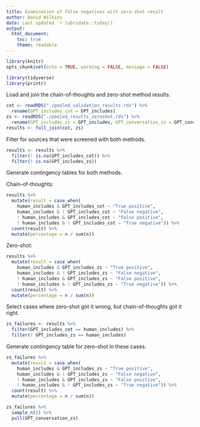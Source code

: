 ```yaml
---
title: Examination of false negatives with zero-shot result
author: David Wilkins
date: Last updated `r lubridate::today()`
output:
  html_document:
    toc: true
    theme: readable
---
```


```r
library(knitr)
opts_chunk$set(echo = TRUE, warning = FALSE, message = FALSE)
```

```r
library(tidyverse)
library(printr)
```

Load and join the chain-of-thoughts and zero-shot method results.

```r
cot <- readRDS("./pooled_validation_results.rds") %>%
  rename(GPT_includes_cot = GPT_includes)
zs <- readRDS("./pooled_results_zeroshot.rds") %>%
  rename(GPT_includes_zs = GPT_includes, GPT_conversation_zs = GPT_conversation)
results <- full_join(cot, zs)
```

Filter for sources that were screened with both methods.

```r
results <- results %>%
  filter(! is.na(GPT_includes_cot)) %>%
  filter(! is.na(GPT_includes_zs))
```

Generate contingency tables for both methods.

Chain-of-thoughts:

```r
results %>%
  mutate(result = case_when(
    human_includes & GPT_includes_cot ~ "True positive",
    human_includes & ! GPT_includes_cot ~ "False negative",
    ! human_includes & GPT_includes_cot ~ "False positive",
    ! human_includes & ! GPT_includes_cot ~ "True negative")) %>%
  count(result) %>%
  mutate(percentage = n / sum(n))
```

Zero-shot:

```r
results %>%
  mutate(result = case_when(
    human_includes & GPT_includes_zs ~ "True positive",
    human_includes & ! GPT_includes_zs ~ "False negative",
    ! human_includes & GPT_includes_zs ~ "False positive",
    ! human_includes & ! GPT_includes_zs ~ "True negative")) %>%
  count(result) %>%
  mutate(percentage = n / sum(n))
```

Select cases where zero-shot got it wrong, but chain-of-thoughts got it right.

```r
zs_failures <- results %>%
  filter(GPT_includes_cot == human_includes) %>%
  filter(! GPT_includes_zs == human_includes)
```

Generate contingency table for zero-shot in these cases.

```r
zs_failures %>%
  mutate(result = case_when(
    human_includes & GPT_includes_zs ~ "True positive",
    human_includes & ! GPT_includes_zs ~ "False negative",
    ! human_includes & GPT_includes_zs ~ "False positive",
    ! human_includes & ! GPT_includes_zs ~ "True negative")) %>%
  count(result) %>%
  mutate(percentage = n / sum(n))
```

```r
zs_failures %>%
  sample_n(1) %>%
  pull(GPT_conversation_zs)
```

